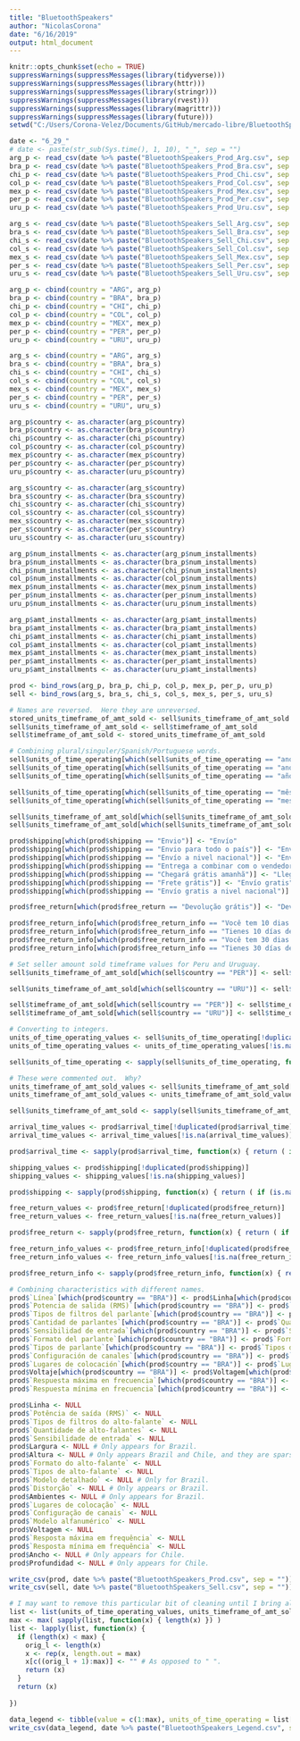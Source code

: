 ```yaml
---
title: "BluetoothSpeakers"
author: "NicolasCorona"
date: "6/16/2019"
output: html_document
---
```


```r
knitr::opts_chunk$set(echo = TRUE)
suppressWarnings(suppressMessages(library(tidyverse)))
suppressWarnings(suppressMessages(library(httr)))
suppressWarnings(suppressMessages(library(stringr)))
suppressWarnings(suppressMessages(library(rvest)))
suppressWarnings(suppressMessages(library(magrittr)))
suppressWarnings(suppressMessages(library(future)))
setwd("C:/Users/Corona-Velez/Documents/GitHub/mercado-libre/BluetoothSpeakers")
```

```r
date <- "6_29_"
# date <- paste(str_sub(Sys.time(), 1, 10), "_", sep = "")
arg_p <- read_csv(date %>% paste("BluetoothSpeakers_Prod_Arg.csv", sep = ""), col_names = TRUE)
bra_p <- read_csv(date %>% paste("BluetoothSpeakers_Prod_Bra.csv", sep = ""), col_names = TRUE)
chi_p <- read_csv(date %>% paste("BluetoothSpeakers_Prod_Chi.csv", sep = ""), col_names = TRUE)
col_p <- read_csv(date %>% paste("BluetoothSpeakers_Prod_Col.csv", sep = ""), col_names = TRUE)
mex_p <- read_csv(date %>% paste("BluetoothSpeakers_Prod_Mex.csv", sep = ""), col_names = TRUE)
per_p <- read_csv(date %>% paste("BluetoothSpeakers_Prod_Per.csv", sep = ""), col_names = TRUE)
uru_p <- read_csv(date %>% paste("BluetoothSpeakers_Prod_Uru.csv", sep = ""), col_names = TRUE)

arg_s <- read_csv(date %>% paste("BluetoothSpeakers_Sell_Arg.csv", sep = ""), col_names = TRUE)
bra_s <- read_csv(date %>% paste("BluetoothSpeakers_Sell_Bra.csv", sep = ""), col_names = TRUE)
chi_s <- read_csv(date %>% paste("BluetoothSpeakers_Sell_Chi.csv", sep = ""), col_names = TRUE)
col_s <- read_csv(date %>% paste("BluetoothSpeakers_Sell_Col.csv", sep = ""), col_names = TRUE)
mex_s <- read_csv(date %>% paste("BluetoothSpeakers_Sell_Mex.csv", sep = ""), col_names = TRUE)
per_s <- read_csv(date %>% paste("BluetoothSpeakers_Sell_Per.csv", sep = ""), col_names = TRUE)
uru_s <- read_csv(date %>% paste("BluetoothSpeakers_Sell_Uru.csv", sep = ""), col_names = TRUE)

arg_p <- cbind(country = "ARG", arg_p)
bra_p <- cbind(country = "BRA", bra_p)
chi_p <- cbind(country = "CHI", chi_p)
col_p <- cbind(country = "COL", col_p)
mex_p <- cbind(country = "MEX", mex_p)
per_p <- cbind(country = "PER", per_p)
uru_p <- cbind(country = "URU", uru_p)

arg_s <- cbind(country = "ARG", arg_s)
bra_s <- cbind(country = "BRA", bra_s)
chi_s <- cbind(country = "CHI", chi_s)
col_s <- cbind(country = "COL", col_s)
mex_s <- cbind(country = "MEX", mex_s)
per_s <- cbind(country = "PER", per_s)
uru_s <- cbind(country = "URU", uru_s)

arg_p$country <- as.character(arg_p$country)
bra_p$country <- as.character(bra_p$country)
chi_p$country <- as.character(chi_p$country)
col_p$country <- as.character(col_p$country)
mex_p$country <- as.character(mex_p$country)
per_p$country <- as.character(per_p$country)
uru_p$country <- as.character(uru_p$country)

arg_s$country <- as.character(arg_s$country)
bra_s$country <- as.character(bra_s$country)
chi_s$country <- as.character(chi_s$country)
col_s$country <- as.character(col_s$country)
mex_s$country <- as.character(mex_s$country)
per_s$country <- as.character(per_s$country)
uru_s$country <- as.character(uru_s$country)

arg_p$num_installments <- as.character(arg_p$num_installments)
bra_p$num_installments <- as.character(bra_p$num_installments)
chi_p$num_installments <- as.character(chi_p$num_installments)
col_p$num_installments <- as.character(col_p$num_installments)
mex_p$num_installments <- as.character(mex_p$num_installments)
per_p$num_installments <- as.character(per_p$num_installments)
uru_p$num_installments <- as.character(uru_p$num_installments)

arg_p$amt_installments <- as.character(arg_p$amt_installments)
bra_p$amt_installments <- as.character(bra_p$amt_installments)
chi_p$amt_installments <- as.character(chi_p$amt_installments)
col_p$amt_installments <- as.character(col_p$amt_installments)
mex_p$amt_installments <- as.character(mex_p$amt_installments)
per_p$amt_installments <- as.character(per_p$amt_installments)
uru_p$amt_installments <- as.character(uru_p$amt_installments)

prod <- bind_rows(arg_p, bra_p, chi_p, col_p, mex_p, per_p, uru_p)
sell <- bind_rows(arg_s, bra_s, chi_s, col_s, mex_s, per_s, uru_s)

# Names are reversed.  Here they are unreversed.
stored_units_timeframe_of_amt_sold <- sell$units_timeframe_of_amt_sold
sell$units_timeframe_of_amt_sold <- sell$timeframe_of_amt_sold
sell$timeframe_of_amt_sold <- stored_units_timeframe_of_amt_sold

# Combining plural/singuler/Spanish/Portuguese words.
sell$units_of_time_operating[which(sell$units_of_time_operating == "ano")] <- "años"
sell$units_of_time_operating[which(sell$units_of_time_operating == "anos")] <- "años"
sell$units_of_time_operating[which(sell$units_of_time_operating == "año")] <- "años"

sell$units_of_time_operating[which(sell$units_of_time_operating == "mês")] <- "meses"
sell$units_of_time_operating[which(sell$units_of_time_operating == "mes")] <- "meses"

sell$units_timeframe_of_amt_sold[which(sell$units_timeframe_of_amt_sold == "anos")] <- "años"
sell$units_timeframe_of_amt_sold[which(sell$units_timeframe_of_amt_sold == "mes")] <- "meses"

prod$shipping[which(prod$shipping == "Envio")] <- "Envío"
prod$shipping[which(prod$shipping == "Envio para todo o país")] <- "Envío a todo el país"
prod$shipping[which(prod$shipping == "Envío a nivel nacional")] <- "Envío a todo el país"
prod$shipping[which(prod$shipping == "Entrega a combinar com o vendedor")] <- "Entrega a acordar con el vendedor"
prod$shipping[which(prod$shipping == "Chegará grátis amanhã")] <- "Llega gratis mañana" 
prod$shipping[which(prod$shipping == "Frete grátis")] <- "Envío gratis"
prod$shipping[which(prod$shipping == "Envío gratis a nivel nacional")] <- "Envío gratis a todo el país"

prod$free_return[which(prod$free_return == "Devolução grátis")] <- "Devolución gratis"

prod$free_return_info[which(prod$free_return_info == "Você tem 10 dias a partir do recebimento")] <- "Tenés 10 días desde que lo recibís"
prod$free_return_info[which(prod$free_return_info == "Tienes 10 días desde que lo recibes")] <- "Tenés 10 días desde que lo recibís"
prod$free_return_info[which(prod$free_return_info == "Você tem 30 dias a partir do recebimento")] <- "Tenés 10 días desde que lo recibís"
prod$free_return_info[which(prod$free_return_info == "Tienes 30 días desde que lo recibes")] <- "Tenés 10 días desde que lo recibís"

# Set seller amount sold timeframe values for Peru and Uruguay.
sell$units_timeframe_of_amt_sold[which(sell$country == "PER")] <- sell$units_of_time_operating[which(sell$country == "PER")]

sell$units_timeframe_of_amt_sold[which(sell$country == "URU")] <- sell$units_of_time_operating[which(sell$country == "URU")]

sell$timeframe_of_amt_sold[which(sell$country == "PER")] <- sell$time_operating[which(sell$country == "PER")]
sell$timeframe_of_amt_sold[which(sell$country == "URU")] <- sell$time_operating[which(sell$country == "URU")]

# Converting to integers.
units_of_time_operating_values <- sell$units_of_time_operating[!duplicated(sell$units_of_time_operating)]
units_of_time_operating_values <- units_of_time_operating_values[!is.na(units_of_time_operating_values)]

sell$units_of_time_operating <- sapply(sell$units_of_time_operating, function(x) { return ( if (is.na(x)) { NA } else { which(x == units_of_time_operating_values) }) })

# These were commented out.  Why?
units_timeframe_of_amt_sold_values <- sell$units_timeframe_of_amt_sold[!duplicated(sell$units_timeframe_of_amt_sold)]
units_timeframe_of_amt_sold_values <- units_timeframe_of_amt_sold_values[!is.na(units_timeframe_of_amt_sold_values)]

sell$units_timeframe_of_amt_sold <- sapply(sell$units_timeframe_of_amt_sold, function(x) { return ( if (is.na(x)) { NA } else { which(x == units_of_time_operating_values) }) })

arrival_time_values <- prod$arrival_time[!duplicated(prod$arrival_time)]
arrival_time_values <- arrival_time_values[!is.na(arrival_time_values)]

prod$arrival_time <- sapply(prod$arrival_time, function(x) { return ( if (is.na(x)) { NA } else { which(x == arrival_time_values) }) })

shipping_values <- prod$shipping[!duplicated(prod$shipping)]
shipping_values <- shipping_values[!is.na(shipping_values)]

prod$shipping <- sapply(prod$shipping, function(x) { return ( if (is.na(x)) { NA } else { which(x == shipping_values) }) })

free_return_values <- prod$free_return[!duplicated(prod$free_return)]
free_return_values <- free_return_values[!is.na(free_return_values)]

prod$free_return <- sapply(prod$free_return, function(x) { return ( if (is.na(x)) { NA } else { which(x == free_return_values) }) })

free_return_info_values <- prod$free_return_info[!duplicated(prod$free_return_info)]
free_return_info_values <- free_return_info_values[!is.na(free_return_info_values)]

prod$free_return_info <- sapply(prod$free_return_info, function(x) { return ( if (is.na(x)) { NA } else { which(x == free_return_info_values) }) })

# Combining characteristics with different names.
prod$`Línea`[which(prod$country == "BRA")] <- prod$Linha[which(prod$country == "BRA")]
prod$`Potencia de salida (RMS)`[which(prod$country == "BRA")] <- prod$`Potência de saída (RMS)`[which(prod$country == "BRA")]
prod$`Tipos de filtros del parlante`[which(prod$country == "BRA")] <- prod$`Tipos de filtros do alto-falante`[which(prod$country == "BRA")]
prod$`Cantidad de parlantes`[which(prod$country == "BRA")] <- prod$`Quantidade de alto-falantes`[which(prod$country == "BRA")]
prod$`Sensibilidad de entrada`[which(prod$country == "BRA")] <- prod$`Sensibilidade de entrada`[which(prod$country == "BRA")]
prod$`Formato del parlante`[which(prod$country == "BRA")] <- prod$`Formato do alto-falante`[which(prod$country == "BRA")]
prod$`Tipos de parlante`[which(prod$country == "BRA")] <- prod$`Tipos de alto-falante`[which(prod$country == "BRA")]
prod$`Configuración de canales`[which(prod$country == "BRA")] <- prod$`Configuração de canais`[which(prod$country == "BRA")]
prod$`Lugares de colocación`[which(prod$country == "BRA")] <- prod$`Lugares de colocação`[which(prod$country == "BRA")]
prod$Voltaje[which(prod$country == "BRA")] <- prod$Voltagem[which(prod$country == "BRA")]
prod$`Respuesta máxima en frecuencia`[which(prod$country == "BRA")] <- prod$`Resposta máxima em frequência`[which(prod$country == "BRA")]
prod$`Respuesta mínima en frecuencia`[which(prod$country == "BRA")] <- prod$`Resposta mínima em frequência`[which(prod$country == "BRA")]

prod$Linha <- NULL
prod$`Potência de saída (RMS)` <- NULL
prod$`Tipos de filtros do alto-falante` <- NULL
prod$`Quantidade de alto-falantes` <- NULL
prod$`Sensibilidade de entrada` <- NULL
prod$Largura <- NULL # Only appears for Brazil.
prod$Altura <- NULL # Only appears Brazil and Chile, and they are sparse in this.
prod$`Formato do alto-falante` <- NULL
prod$`Tipos de alto-falante` <- NULL
prod$`Modelo detalhado` <- NULL # Only for Brazil.
prod$`Distorção` <- NULL # Only appears or Brazil.
prod$Ambientes <- NULL # Only appears for Brazil.
prod$`Lugares de colocação` <- NULL
prod$`Configuração de canais` <- NULL
prod$`Modelo alfanumérico` <- NULL
prod$Voltagem <- NULL
prod$`Resposta máxima em frequência` <- NULL
prod$`Resposta mínima em frequência` <- NULL
prod$Ancho <- NULL # Only appears for Chile.
prod$Profundidad <- NULL # Only appears for Chile.

write_csv(prod, date %>% paste("BluetoothSpeakers_Prod.csv", sep = ""))
write_csv(sell, date %>% paste("BluetoothSpeakers_Sell.csv", sep = ""))

# I may want to remove this particular bit of cleaning until I bring all of the countries together.
list <- list(units_of_time_operating_values, units_timeframe_of_amt_sold_values, arrival_time_values, shipping_values, free_return_values, free_return_info_values)
max <- max( sapply(list, function(x) { length(x) }) )
list <- lapply(list, function(x) {
  if (length(x) < max) {
    orig_l <- length(x)
    x <- rep(x, length.out = max)
    x[c((orig_l + 1):max)] <- "" # As opposed to " ".
    return (x)
  }
  return (x)
  
})

data_legend <- tibble(value = c(1:max), units_of_time_operating = list[[1]], units_timeframe_of_amt_sold = list[[1]], arrival_time = list[[3]], shipping = list[[4]], free_return = list[[5]], free_return_info = list[[6]])
write_csv(data_legend, date %>% paste("BluetoothSpeakers_Legend.csv", sep = ""))

```

